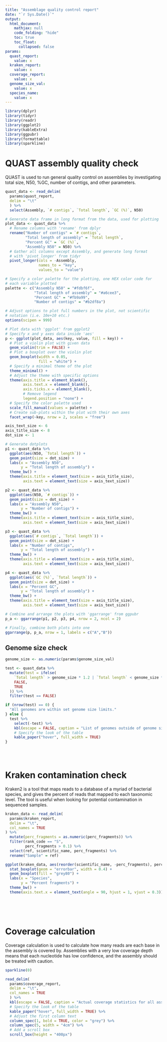 ```yaml
---
title: "Assemblage quality control report"
date: "`r Sys.Date()`"
output:
  html_document:
    mathjax: null
    code_folding: "hide"
    toc: true
    toc_float:
      collapsed: false
params:
  quast_report:
    value: x
  kraken_report:
    value: x
  coverage_report:
    value: x
  genome_size_val:
    value: x
  species_name:
    value: x
---
```


```r
library(dplyr)
library(tidyr)
library(readr)
library(ggplot2)
library(kableExtra)
library(ggpubr)
library(formattable)
library(sparkline)
```


# QUAST assembly quality check

QUAST is used to run general quality control on assemblies by investigating total size, N50, %GC, number of contigs, and other parameters. 
```r
quast_data <- read_delim(
  params$quast_report,
  delim = "\t"
  ) %>%
  select(Assembly, `# contigs`, `Total length`, `GC (%)`, N50)

# Generate data frame in long format from the data, used for plotting
plot_data <- quast_data %>%
  # Rename columns with 'rename' from dplyr
  rename("Number of contigs" = `# contigs`,
         "Total length of assembly" = `Total length`,
         "Percent GC" = `GC (%)`,
         "Assembly N50" = N50) %>%
  # Gather all columns except Assembly, and generate long format
  # with 'pivot_longer' from tidyr
  pivot_longer(cols = -Assembly,
               names_to = "key",
               values_to = "value")

# Specify a color palette for the plotting, one HEX color code for
# each variable plotted
palette <- c("Assembly N50" = "#fdbf6f",
             "Total length of assembly" = "#a6cee3",
             "Percent GC" = "#fb9a99",
             "Number of contigs" = "#b2df8a")

# Adjust options to plot full numbers in the plot, not scientific 
# notation (i.e. 10e+10 etc.)
options(scipen = 999)

# Plot data with 'ggplot' from ggplot2
# Specify x and y axes data inside 'aes'
p <- ggplot(plot_data, aes(key, value, fill = key)) +
  # Plot a violin plot with given data
  geom_violin(trim = FALSE) +
  # Plot a boxplot over the violin plot
  geom_boxplot(width = 0.05,
               fill = "white") +
  # Specify a minimal theme of the plot
  theme_minimal() +
  # Adjust the theme with specific options
  theme(axis.title = element_blank(),
        axis.text.x = element_blank(),
        axis.ticks.x = element_blank(),
        # Remove legend
        legend.position = "none") +
  # Specify the color palette used
  scale_fill_manual(values = palette) +
  # Create sub-plots within the plot with their own axes
  facet_wrap(~key, nrow = 2, scales = "free")

axis_text_size <- 6
axis_title_size <- 8
dot_size <- 1

# Generate dotplots
p1 <- quast_data %>%
  ggplot(aes(N50, `Total length`)) +
  geom_point(size = dot_size) +
  labs(x = "Assembly N50",
       y = "Total length of assembly") +
  theme_bw() +
  theme(axis.title = element_text(size = axis_title_size),
        axis.text = element_text(size = axis_text_size))

p2 <- quast_data %>%
  ggplot(aes(N50, `# contigs`)) +
  geom_point(size = dot_size) +
  labs(x = "Assembly N50",
       y = "Number of contigs") +
  theme_bw() +
  theme(axis.title = element_text(size = axis_title_size),
        axis.text = element_text(size = axis_text_size))

p3 <- quast_data %>%
  ggplot(aes(`# contigs`, `Total length`)) +
  geom_point(size = dot_size) +
  labs(x = "Number of contigs",
       y = "Total length of assembly") +
  theme_bw() +
  theme(axis.title = element_text(size = axis_title_size),
        axis.text = element_text(size = axis_text_size))

p4 <- quast_data %>%
  ggplot(aes(`GC (%)`, `Total length`)) +
  geom_point(size = dot_size) +
  labs(x = "Percent GC",
       y = "Total length of assembly") +
  theme_bw() +
  theme(axis.title = element_text(size = axis_title_size),
        axis.text = element_text(size = axis_text_size))

# Combine and arrange the plots with 'ggarrange' from ggpubr
p_a <- ggarrange(p1, p2, p3, p4, nrow = 2, ncol = 2)

# Finally, combine both plots into one
ggarrange(p, p_a, nrow = 1, labels = c("A","B"))
```

## Genome size check

```r
genome_size <- as.numeric(params$genome_size_val)

test <- quast_data %>%
  mutate(test = ifelse(
    `Total length` > genome_size * 1.2 | `Total length` < genome_size * 0.8,
    FALSE,
    TRUE
  )) %>%
  filter(test == FALSE)

if (nrow(test) == 0) {
  "All genomes are within set genome size limits."
} else {
  test %>%
    select(-test) %>%
    kbl(escape = FALSE, caption = "List of genomes outside of genome size limits.") %>%
    # Specify the look of the table
    kable_paper("hover", full_width = TRUE)
}


  
```


# Kraken contamination check
Kraken2 is a tool that maps reads to a database of a myriad of bacterial species, and gives the percent of reads that mapped to each taxonomic level. The tool is useful when looking for potential contamination in sequenced samples.

```r

kraken_data <- read_delim(
  params$kraken_report,
  delim = "\t",
  col_names = TRUE
) %>%
  mutate(perc_fragments = as.numeric(perc_fragments)) %>%
  filter(rank_code == "S",
         perc_fragments > 0.1) %>%
  select(ref, scientific_name, perc_fragments) %>%
  rename("Sample" = ref)

ggplot(kraken_data, aes(reorder(scientific_name, -perc_fragments), perc_fragments)) +
  stat_boxplot(geom = "errorbar", width = 0.4) +
  geom_boxplot(fill = "grey80") +
  labs(x = "Species",
       y = "Percent fragments") +
  theme_bw() +
  theme(axis.text.x = element_text(angle = 90, hjust = 1, vjust = 0.3))

```

<br>

<br>

# Coverage calculation
Coverage calculation is used to calculate how many reads are each base in the assembly is covered by. Assemblies with a very low coverage depth means that each nucleotide has low confidence, and the assembly should be treated with caution.

```r
sparkline(0)

read_delim(
  params$coverage_report,
  delim = "\t",
  col_names = TRUE
  ) %>%
  kbl(escape = FALSE, caption = "Actual coverage statistics for all assemblies.") %>%
  # Specify the look of the table
  kable_paper("hover", full_width = TRUE) %>%
  # Adjust the first column text
  column_spec(1, bold = TRUE, color = "grey") %>%
  column_spec(5, width = "4cm") %>%
  # Add a scroll box
  scroll_box(height = "400px")

```
